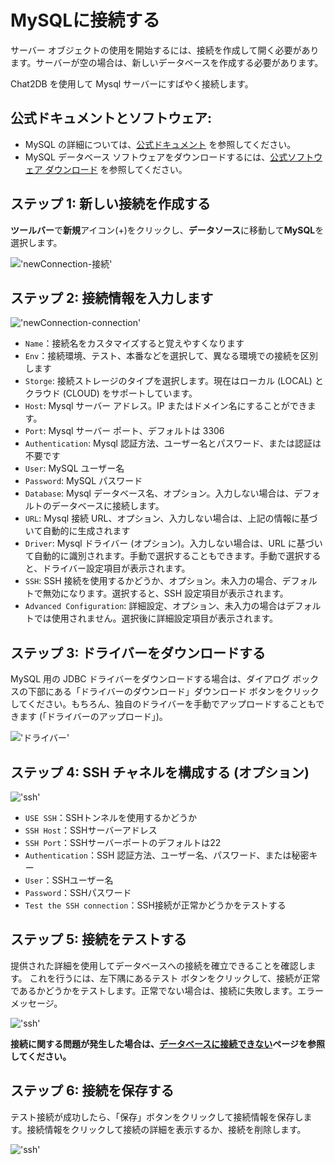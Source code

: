 # MySQLに接続する

サーバー オブジェクトの使用を開始するには、接続を作成して開く必要があります。サーバーが空の場合は、新しいデータベースを作成する必要があります。

Chat2DB を使用して Mysql サーバーにすばやく接続します。

## 公式ドキュメントとソフトウェア:

- MySQL の詳細については、[公式ドキュメント](https://dev.mysql.com/doc/) を参照してください。
- MySQL データベース ソフトウェアをダウンロードするには、[公式ソフトウェア ダウンロード](https://dev.mysql.com/doc/mysql-getting-started/en/#mysql-getting-started-installing) を参照してください。

## ステップ 1: 新しい接続を作成する

**ツールバー**で**新規**アイコン(+)をクリックし、**データソース**に移動して**MySQL**を選択します。

!['newConnection-接続'](/image/connection/newConnection.png)


## ステップ 2: 接続情報を入力します

!['newConnection-connection'](/image/connection/connectioninfo.png)

- `Name`：接続名をカスタマイズすると覚えやすくなります
- `Env`：接続環境、テスト、本番などを選択して、異なる環境での接続を区別します
- `Storge`: 接続ストレージのタイプを選択します。現在はローカル (LOCAL) とクラウド (CLOUD) をサポートしています。
- `Host`: Mysql サーバー アドレス。IP またはドメイン名にすることができます。
- `Port`: Mysql サーバー ポート、デフォルトは 3306
- `Authentication`: Mysql 認証方法、ユーザー名とパスワード、または認証は不要です
- `User`: MySQL ユーザー名
- `Password`: MySQL パスワード
- `Database`: Mysql データベース名、オプション。入力しない場合は、デフォルトのデータベースに接続します。
- `URL`: Mysql 接続 URL、オプション、入力しない場合は、上記の情報に基づいて自動的に生成されます
- `Driver`: Mysql ドライバー (オプション)。入力しない場合は、URL に基づいて自動的に識別されます。手動で選択することもできます。手動で選択すると、ドライバー設定項目が表示されます。
- `SSH`: SSH 接続を使用するかどうか、オプション。未入力の場合、デフォルトで無効になります。選択すると、SSH 設定項目が表示されます。
- `Advanced Configuration`: 詳細設定、オプション、未入力の場合はデフォルトでは使用されません。選択後に詳細設定項目が表示されます。

## ステップ 3: ドライバーをダウンロードする

MySQL 用の JDBC ドライバーをダウンロードする場合は、ダイアログ ボックスの下部にある「ドライバーのダウンロード」ダウンロード ボタンをクリックしてください。もちろん、独自のドライバーを手動でアップロードすることもできます (「ドライバーのアップロード」)。

!['ドライバー'](/image/connection/driver.png)

## ステップ 4: SSH チャネルを構成する (オプション)

!['ssh'](/image/connection/ssh.png)
- `USE SSH`：SSHトンネルを使用するかどうか
- `SSH Host`：SSHサーバーアドレス
- `SSH Port`：SSHサーバーポートのデフォルトは22
- `Authentication`：SSH 認証方法、ユーザー名、パスワード、または秘密キー
- `User`：SSHユーザー名
- `Password`：SSHパスワード
- `Test the SSH connection`：SSH接続が正常かどうかをテストする

## ステップ 5: 接続をテストする

提供された詳細を使用してデータベースへの接続を確立できることを確認します。
これを行うには、左下隅にあるテスト ボタンをクリックして、接続が正常であるかどうかをテストします。正常でない場合は、接続に失敗します。エラーメッセージ。

!['ssh'](/image/connection/test.png)

**接続に関する問題が発生した場合は、[データベースに接続できない](https://docs.chat2db.ai/ja-JP/docs/question/Cannot-connect-to-database)ページを参照してください。**

## ステップ 6: 接続を保存する

テスト接続が成功したら、「保存」ボタンをクリックして接続情報を保存します。接続情報をクリックして接続の詳細を表示するか、接続を削除します。

!['ssh'](/image/connection/test.png)